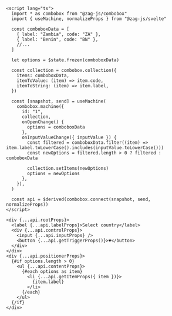 ```svelte
<script lang="ts">
  import * as combobox from "@zag-js/combobox"
  import { useMachine, normalizeProps } from "@zag-js/svelte"

  const comboboxData = [
    { label: "Zambia", code: "ZA" },
    { label: "Benin", code: "BN" },
    //...
  ]

  let options = $state.frozen(comboboxData)

  const collection = combobox.collection({
    items: comboboxData,
    itemToValue: (item) => item.code,
    itemToString: (item) => item.label,
  })

  const [snapshot, send] = useMachine(
    combobox.machine({
      id: "1",
      collection,
      onOpenChange() {
        options = comboboxData
      },
      onInputValueChange({ inputValue }) {
        const filtered = comboboxData.filter((item) => item.label.toLowerCase().includes(inputValue.toLowerCase()))
        const newOptions = filtered.length > 0 ? filtered : comboboxData

        collection.setItems(newOptions)
        options = newOptions
      },
    }),
  )

  const api = $derived(combobox.connect(snapshot, send, normalizeProps))
</script>

<div {...api.rootProps}>
  <label {...api.labelProps}>Select country</label>
  <div {...api.controlProps}>
    <input {...api.inputProps} />
    <button {...api.getTriggerProps()}>▼</button>
  </div>
</div>
<div {...api.positionerProps}>
  {#if options.length > 0}
    <ul {...api.contentProps}>
      {#each options as item}
        <li {...api.getItemProps({ item })}>
          {item.label}
        </li>
      {/each}
    </ul>
  {/if}
</div>
```
